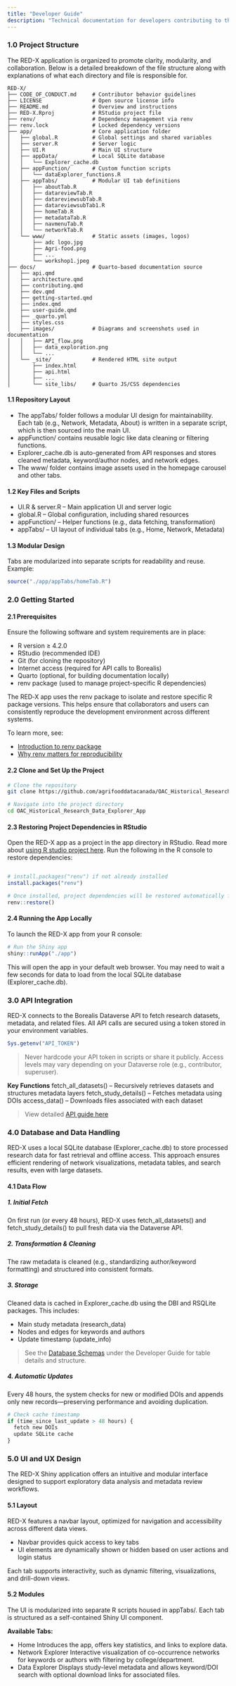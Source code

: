 ```yaml
---
title: "Developer Guide"
description: "Technical documentation for developers contributing to the RED-X Shiny application."
---
```


### 1.0 Project Structure

The RED-X application is organized to promote clarity, modularity, and collaboration. Below is a detailed breakdown of the file structure along with explanations of what each directory and file is responsible for.

```text
RED-X/
├── CODE_OF_CONDUCT.md     # Contributor behavior guidelines
├── LICENSE                # Open source license info
├── README.md              # Overview and instructions
├── RED-X.Rproj            # RStudio project file
├── renv/                  # Dependency management via renv
├── renv.lock              # Locked dependency versions
├── app/                   # Core application folder
│   ├── global.R           # Global settings and shared variables
│   ├── server.R           # Server logic
│   ├── UI.R               # Main UI structure
│   ├── appData/           # Local SQLite database
│   │   └── Explorer_cache.db           
│   ├── appFunction/       # Custom function scripts
│   │   └── dataExplorer_functions.R
│   ├── appTabs/           # Modular UI tab definitions
│   │   ├── aboutTab.R
│   │   ├── datareviewTab.R
│   │   ├── datareviewsubTab.R
│   │   ├── datareviewsubTab1.R
│   │   ├── homeTab.R
│   │   ├── metadataTab.R
│   │   ├── navmenuTab.R
│   │   └── networkTab.R
│   └── www/               # Static assets (images, logos)
│       ├── adc logo.jpg
│       ├── Agri-food.png
│       ├── ...
│       └── workshop1.jpeg
├── docs/                  # Quarto-based documentation source
│   ├── api.qmd
│   ├── architecture.qmd
│   ├── contributing.qmd
│   ├── dev.qmd
│   ├── getting-started.qmd
│   ├── index.qmd
│   ├── user-guide.qmd
│   ├── _quarto.yml
│   ├── styles.css
│   ├── images/            # Diagrams and screenshots used in documentation
│   │   ├── API_flow.png
│   │   ├── data_exploration.png
│   │   └── ...
│   └── _site/             # Rendered HTML site output
│       ├── index.html
│       ├── api.html
│       ├── ...
│       └── site_libs/     # Quarto JS/CSS dependencies
```


#### 1.1 Repository Layout

- The appTabs/ folder follows a modular UI design for maintainability. Each tab (e.g., Network, Metadata, About) is written in a separate script, which is then sourced into the main UI.
- appFunction/ contains reusable logic like data cleaning or filtering functions.
- Explorer_cache.db is auto-generated from API responses and stores cleaned metadata, keyword/author nodes, and network edges.
- The www/ folder contains image assets used in the homepage carousel and other tabs.

#### 1.2 Key Files and Scripts

- UI.R & server.R – Main application UI and server logic
- global.R – Global configuration, including shared resources
- appFunction/ – Helper functions (e.g., data fetching, transformation)
- appTabs/ – UI layout of individual tabs (e.g., Home, Network, Metadata)

#### 1.3 Modular Design

Tabs are modularized into separate scripts for readability and reuse. Example:

``` r
source("./app/appTabs/homeTab.R")
```

### 2.0 Getting Started

#### 2.1 Prerequisites

Ensure the following software and system requirements are in place:

- R version ≥ 4.2.0
- RStudio (recommended IDE)
- Git (for cloning the repository)
- Internet access (required for API calls to Borealis)
- Quarto (optional, for building documentation locally)
- renv package (used to manage project-specific R dependencies)

The RED‑X app uses the renv package to isolate and restore specific R package versions. This helps ensure that collaborators and users can consistently reproduce the development environment across different systems.

To learn more, see:

- [Introduction to renv package](https://rstudio.github.io/renv/articles/renv.html)
- [Why renv matters for reproducibility](https://agrifooddatacanada.ca/ensuring-code-consistency-and-reproducibility-with-r-projects-and-renv/)

#### 2.2 Clone and Set Up the Project

``` bash
# Clone the repository
git clone https://github.com/agrifooddatacanada/OAC_Historical_Research_Data_Explorer_App.git

# Navigate into the project directory
cd OAC_Historical_Research_Data_Explorer_App
```

#### 2.3 Restoring Project Dependencies in RStudio

Open the RED-X app as a project in the app directory in RStudio. Read more about [using R studio project here](https://support.posit.co/hc/en-us/articles/200526207-Using-RStudio-Projects). Run the following in the R console to restore dependencies:

```r

# install.packages("renv") if not already installed
install.packages("renv")

# Once installed, project dependencies will be restored automatically from renv.lock when you run:
renv::restore()

```

#### 2.4 Running the App Locally

To launch the RED-X app from your R console:

```r
# Run the Shiny app
shiny::runApp("./app")
```
This will open the app in your default web browser. You may need to wait a few seconds for data to load from the local SQLite database (Explorer_cache.db).

### 3.0 API Integration

RED-X connects to the Borealis Dataverse API to fetch research datasets, metadata, and related files. All API calls are secured using a token stored in your environment variables.

```r
Sys.getenv("API_TOKEN")
```
> Never hardcode your API token in scripts or share it publicly. Access levels may vary depending on your Dataverse role (e.g., contributor, superuser).

**Key Functions**
fetch_all_datasets() – Recursively retrieves datasets and structures metadata layers
fetch_study_details() – Fetches metadata using DOIs
access_data() – Downloads files associated with each dataset

> View detailed [API guide here](api.qmd)

### 4.0 Database and Data Handling

RED-X uses a local SQLite database (Explorer_cache.db) to store processed research data for fast retrieval and offline access. This approach ensures efficient rendering of network visualizations, metadata tables, and search results, even with large datasets.

#### 4.1 Data Flow

##### 1. Initial Fetch
On first run (or every 48 hours), RED-X uses fetch_all_datasets() and fetch_study_details() to pull fresh data via the Dataverse API.

##### 2. Transformation & Cleaning
The raw metadata is cleaned (e.g., standardizing author/keyword formatting) and structured into consistent formats.

##### 3. Storage
Cleaned data is cached in Explorer_cache.db using the DBI and RSQLite packages. This includes:

- Main study metadata (research_data)
- Nodes and edges for keywords and authors
- Update timestamp (update_info)

> See the [Database Schemas](RED-X_Research_data_OCA_schema.md) under the Developer Guide for table details and structure.

##### 4. Automatic Updates
Every 48 hours, the system checks for new or modified DOIs and appends only new records—preserving performance and avoiding duplication.

```r
# Check cache timestamp
if (time_since_last_update > 48 hours) {
  fetch new DOIs
  update SQLite cache
}
```

### 5.0 UI and UX Design

The RED-X Shiny application offers an intuitive and modular interface designed to support exploratory data analysis and metadata review workflows.

#### 5.1 Layout

RED-X features a navbar layout, optimized for navigation and accessibility across different data views.

- Navbar provides quick access to key tabs
- UI elements are dynamically shown or hidden based on user actions and login status

Each tab supports interactivity, such as dynamic filtering, visualizations, and drill-down views.

#### 5.2 Modules

The UI is modularized into separate R scripts housed in appTabs/. Each tab is structured as a self-contained Shiny UI component.

**Available Tabs:**

- Home Introduces the app, offers key statistics, and links to explore data.
- Network Explorer Interactive visualization of co-occurrence networks for keywords or authors with filtering by college/department.
- Data Explorer Displays study-level metadata and allows keyword/DOI search with optional download links for associated files.



